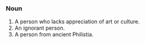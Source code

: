 ===Noun===
#A person who lacks appreciation of art or culture.
#An ignorant person.
#A person from ancient Philistia.